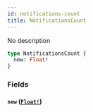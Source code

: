 ```yaml
---
id: notifications-count
title: NotificationsCount
---
```


No description

```graphql
type NotificationsCount {
  new: Float!
}
```

### Fields

#### `new` ([`Float!`](/graphql/scalars/float))
